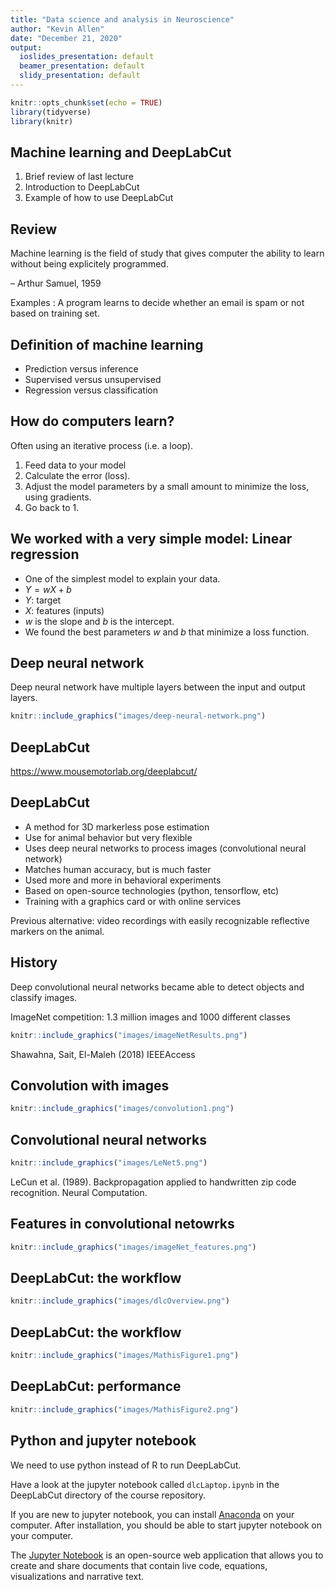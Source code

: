 ```yaml
---
title: "Data science and analysis in Neuroscience"
author: "Kevin Allen"
date: "December 21, 2020"
output:
  ioslides_presentation: default
  beamer_presentation: default
  slidy_presentation: default
---
```


```r
knitr::opts_chunk$set(echo = TRUE)
library(tidyverse)
library(knitr)
```

## Machine learning and DeepLabCut

1. Brief review of last lecture
2. Introduction to DeepLabCut
3. Example of how to use DeepLabCut

## Review

Machine learning is the field of study that gives computer the ability to learn without being explicitely programmed.

-- Arthur Samuel, 1959

Examples : A program learns to decide whether an email is spam or not based on training set. 

## Definition of machine learning

* Prediction versus inference
* Supervised versus unsupervised
* Regression versus classification

## How do computers learn?

Often using an iterative process (i.e. a loop).

1. Feed data to your model
2. Calculate the error (loss).
3. Adjust the model parameters by a small amount to minimize the loss, using gradients.
4. Go back to 1.


## We worked with a very simple model: Linear regression

* One of the simplest model to explain your data.
* $Y = wX + b$
* $Y$: target
* $X$: features (inputs)
* $w$ is the slope and $b$ is the intercept.
* We found the best parameters $w$ and $b$ that minimize a loss function.


## Deep neural network

Deep neural network have multiple layers between the input and output layers.

```r
knitr::include_graphics("images/deep-neural-network.png")
```

## DeepLabCut

[https://www.mousemotorlab.org/deeplabcut/](https://www.mousemotorlab.org/deeplabcut/)

## DeepLabCut

* A method for 3D markerless pose estimation
* Use for animal behavior but very flexible
* Uses deep neural networks to process images (convolutional neural network)
* Matches human accuracy, but is much faster
* Used more and more in behavioral experiments
* Based on open-source technologies (python, tensorflow, etc)
* Training with a graphics card or with online services

Previous alternative: video recordings with easily recognizable reflective markers on the animal.



## History

Deep convolutional neural networks became able to detect objects and classify images.

ImageNet competition: 1.3 million images and 1000 different classes

```r
knitr::include_graphics("images/imageNetResults.png")
```

Shawahna, Sait, El-Maleh (2018) IEEEAccess

## Convolution with images

```r
knitr::include_graphics("images/convolution1.png")
```

## Convolutional neural networks

```r
knitr::include_graphics("images/LeNet5.png")
```
LeCun et al. (1989). Backpropagation applied to handwritten zip code recognition. Neural Computation.


## Features in convolutional netowrks

```r
knitr::include_graphics("images/imageNet_features.png")
```



## DeepLabCut: the workflow


```r
knitr::include_graphics("images/dlcOverview.png")
```


## DeepLabCut: the workflow


```r
knitr::include_graphics("images/MathisFigure1.png")
```


## DeepLabCut: performance

```r
knitr::include_graphics("images/MathisFigure2.png")
```

## Python and jupyter notebook

We need to use python instead of R to run DeepLabCut.

Have a look at the jupyter notebook called `dlcLaptop.ipynb` in the DeepLabCut directory of the course repository.


If you are new to jupyter notebook, you can install [Anaconda](https://www.anaconda.com/) on your computer. After installation, you should be able to start jupyter notebook on your computer.

The [Jupyter Notebook](https://jupyter.org/) is an open-source web application that allows you to create and share documents that contain live code, equations, visualizations and narrative text.

